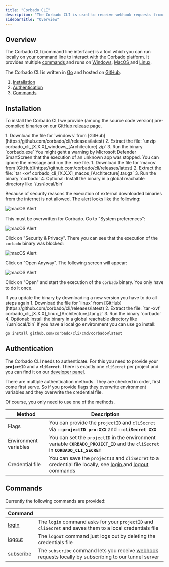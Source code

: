 ```yaml
---
title: "Corbado CLI"
description: "The Corbado CLI is used to receive webhook requests from Corbado on your local machine during testing and development."
sidebarTitle: "Overview"
---
```


## Overview

The Corbado CLI (command line interface) is a tool which you can run locally on your command line to interact with the Corbado platform. It provides multiple [commands ](./#commands)and runs on [Windows](./#windows), [MacOS ](./#macos)and [Linux](./#linux).

The Corbado CLI is written in [Go](https://go.dev) and hosted on [GitHub](https://github.com/corbado/cli).

1. [Installation](#installation)
2. [Authentication](#authentication)
3. [Commands](#commands)

## Installation

To install the Corbado CLI we provide (among the source code version) pre-compiled binaries on our [GitHub release page](https://github.com/corbado/cli/releases/latest).

<AccordionGroup>

<Accordion title="Windows">
1. Download the file for `windows` from  [GitHub](https://github.com/corbado/cli/releases/latest)
2. Extract the file: `unzip corbado_cli_[X.X.X]_windows_[Architecture].zip`
3. Run the binary `corbado.exe`

<Note>
You might geht a warning by Microsoft Defender SmartScreen that the execution of an unknown app was stopped. You can ignore the message and run the .exe file.
</Note>
</Accordion>

<Accordion title="macOS">
1. Download the file for `macos` from  [GitHub](https://github.com/corbado/cli/releases/latest)
2. Extract the file: `tar -xvf corbado_cli_[X.X.X]_macos_[Architecture].tar.gz`
3. Run the binary `corbado`
4. Optional: Install the binary in a global reachable directory like `/usr/local/bin`

Because of security reasons the execution of external downloaded binaries from the internet is not allowed. The alert looks like the following:

![macOS Alert](/images/products/corbado-connect/connect-via-webhooks/corbado-cli/macos-alert.webp)

This must be overwritten for Corbado. Go to "System preferences":

![macOS Alert](/images/products/corbado-connect/connect-via-webhooks/corbado-cli/macos-settings.webp)

Click on "Security & Privacy". There you can see that the execution of the `corbado` binary was blocked:

![macOS Alert](/images/products/corbado-connect/connect-via-webhooks/corbado-cli/macos-security-privacy.webp)

Click on "Open Anyway". The following screen will appear:

![macOS Alert](/images/products/corbado-connect/connect-via-webhooks/corbado-cli/macos-alert-2.webp)

Click on "Open" and start the execution of the `corbado` binary. You only have to do it once.

<Warning>
If you update the binary by downloading a new version you have to do all steps again
</Warning>
</Accordion>

<Accordion title="Linux">
  1. Download the file for `linux` from
  [GitHub](https://github.com/corbado/cli/releases/latest) 2. Extract the file:
  `tar -xvf corbado_cli_[X.X.X]_linux_[Architecture].tar.gz` 3. Run the binary
  `corbado` 4. Optional: Install the binary in a global reachable directory like
  `/usr/local/bin`
</Accordion>

<Accordion title="Go install">
If you have a local go environment you can use go install:

`go install github.com/corbado/cli/cmd/corbado@latest`

</Accordion>

</AccordionGroup>

## Authentication

The Corbado CLI needs to authenticate. For this you need to provide your **`projectID`** and a **`cliSecret`**. There is exactly one `cliSecret` per project and you can find it on our [developer panel](https://app.corbado.com/app/settings/credentials/cli-secret).

There are multiple authentication methods. They are checked in order, first come first serve. So if you provide flags they overwrite environment variables and they overwrite the credential file.

<Info>Of course, you only need to use one of the methods.</Info>

| Method                | Description                                                                                                                                                                                                                                                       |
| --------------------- | ----------------------------------------------------------------------------------------------------------------------------------------------------------------------------------------------------------------------------------------------------------------- |
| Flags                 | You can provide the `projectID` and `cliSecret` via **`--projectID pro-XXX`** and **`--cliSecret XXX`**                                                                                                                                                           |
| Environment variables | You can set the `projectID` in the environment variable **`CORBADO_PROJECT_ID`** and the `cliSecret` in **`CORBADO_CLI_SECRET`**                                                                                                                                  |
| Credential file       | You can save the `projectID` and `cliSecret` to a credential file locally, see [login ](/products/corbado-connect/connect-via-webhooks/corbado-cli/command-login)and [logout ](/products/corbado-connect/connect-via-webhooks/corbado-cli/command-logout)commands |

## Commands

Currently the following commands are provided:

| Command                                                                                        |                                                                                                                                                                  |
| ---------------------------------------------------------------------------------------------- | ---------------------------------------------------------------------------------------------------------------------------------------------------------------- |
| [login](/products/corbado-connect/connect-via-webhooks/corbado-cli/command-login) | The `login` command asks for your `projectID` and `cliSecret` and saves them to a local credentials file                                                         |
| [logout](/products/corbado-connect/connect-via-webhooks/corbado-cli/command-logout)            | The `logout` command just logs out by deleting the credentials file                                                                                              |
| [subscribe](/products/corbado-connect/connect-via-webhooks/corbado-cli/command-subscribe)      | The `subscribe` command lets you receive [webhook ](/products/corbado-connect/connect-via-webhooks/webhooks)requests locally by subscribing to our tunnel server |
